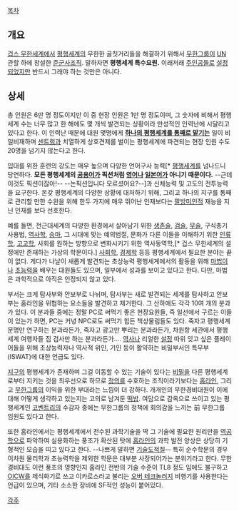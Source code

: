 [[목차]]

== 개요 ==
[[겁스 무한세계]]에서 [[평행세계]]의 무한한 골칫거리들을 해결하기 위해서 [[무한그룹]]이 [[유엔|UN]] 관할 하에 창설한 [[준군사조직]]. 말하자면 '''평행세계 특수요원.''' 이래저래 [[주인공]]들로 [[설정]]되었지만 반드시 그래야 하는 것만은 아니다.

== 상세 ==
총 인원은 6만 명 정도이지만 이 중 현장 인원은 1만 명 정도이며, 그 숫자에 비해서 평행세계 수는 너무 많고 한 해에도 몇 개씩 발견되는 상황이라 만성적인 인력난에 시달리고 있다고 한다. 이 인력난 때문에 대원 몇명에게 '''[[인스펙터|하나의 평행세계를 통째로 맡기는]]''' 일이 비일비재하며 [[센트럼]]과 치열하게 상호견제를 벌이는 평행세계에 파견되는 현장 인원 수도 20명을 넘기지 않는다고 한다.

입대를 위한 훈련의 강도는 매우 높으며 다양한 언어구사 능력[* [[평행세계]]를 넘나드니 당연하다. '''모든 평행세계의 [[공용어]]가 픽션처럼 [[영어]]나 [[일본어]]가 아니기 때문이다.''' --근데 이것도 픽션이잖아!-- --논픽션입니다 모르셨어요?--]과 신체능력 및 고도의 전투능력을 요구한다. 온갖 평행세계의 다양한 상황에 대처하기 위해, 그리고 하나의 지구를 통째로 관리할 만한 수완을 위해 한두 가지에 매우 뛰어난 인재보다는 [[팔방미인]]적 재능을 지닌 인재를 보다 선호한다.

예를 들면, 전근대세계의 다양한 환경에서 살아남기 위한 [[생존술]], [[검술]], [[무술]], 구식총기 사용법, [[역사학]], [[승마]], 그 시대에 맞는 예의범절, 문화가 다른 이들을 이해하기 위한 [[인류학]], [[고고학]], 사회를 원하는 방향으로 변화시키기 위한 역사동역학,[* 겁스 무한세계의 설정에만 존재하는 가상의 학문이다.] [[사회학]], [[경제학]] 등등 평행세계에서 필요한 분야는 끝이 없다. 게다가 나날이 새롭게 발견되는 초상능력 평행세계에서의 활동을 위해 [[마법]]이나 [[초능력]]을 배우는 대원들도 있으며, 일부에서 성과를 보이고 있다고 한다. 다만, 마법은 과학적으로 아직은 인정되지 않고 있다.

부서는 크게 탐사부와 안보부로 나뉘며, 탐사부는 새로 발견되는 세계를 탐사하고 안보부는 홈라인을 위협하는 요소들을 발견하고 제거한다. 그 산하에도 각각 10여 개의 분과가 있다. 이 분과들 중에는 정말 PC로 써먹기 좋은 현장요원들, 즉 일선에서 구르는 이들이 있는가 하면, PC는 커녕 NPC로도 써먹기 힘든 책상물림들도 있다. 죽자고 평행세계 문명만 연구하는 분과라든가, 죽자고 광고만 뿌리는 분과라든가, 차원항 세관에서 평행세계 여행자들 짐 검사만 하는 분과라든가.... [[역사]]나 리얼한 [[설정]] 따위 잊고 싶은 플레이어들을 위해 초상능력자나 역사적 위인, 기인 등이 활약하는 비밀부서인 특무부(ISWAT)에 대한 언급도 있다.

[[지구]]의 평행세계가 존재하며 그걸 이동할 수 있는 기술이 있다는 [[비밀]]을 다른 평행세계로부터 지키는 것을 최우선으로 하므로 [[정의]]를 수호하는 조직이라기보다는 [[홈라인]], 그리고 [[무한그룹]]의 이익을 위한 부대라는 느낌이 더 강하다. 개개인의 무한경비대원이 이에 대해 어떻게 생각하고 있는지는 고의로 남겨둔 [[떡밥]]. 여담으로 감옥으로 쓰이고 있는 평행세계인 [[무인계|코벤트리]]의 수감자 중에는 무한그룹의 정책에 회의감을 느끼는 前 무한그룹 임원도 있다고 한다.

또한 홈라인에서는 평행세계에서 전수된 과학기술을 딱 그 기술에 필요한 원리만을 [[역공학]]으로 파악하여 실용화하는 풍조가 확산된 탓에 [[홈라인]]의 과학 발전 양상은 상당히 기형적인 모습을 띠고 있다고 한다. --나쁘게 말하면 [[브라더후드 오브 스틸|기술도적질]]-- 특히 순수학문의 경우 이차원 물리학과 초능력학을 제외한 학문은 대부분 사장되어가는 분위기라고 한다. 무한경비대도 이런 풍조의 영향인지 홈라인 전반의 기술 수준이 TL8 정도 임에도 불구하고 [[OICW]]를 제식화기로 쓰고 이카로스라고 불리는 [[오버 테크놀러지]] 비행기를 사용한다는 언급이 있으며, 기타 소소한 장비에 SF적인 성능이 붙어있다.

[[각주]]
